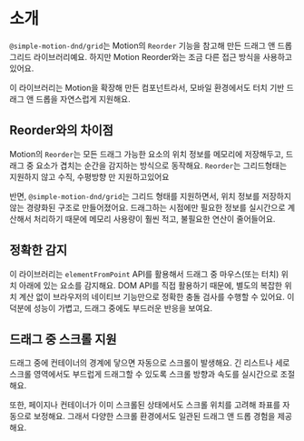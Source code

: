 # 소개

`@simple-motion-dnd/grid`는 Motion의 `Reorder` 기능을 참고해 만든 드래그 앤 드롭 그리드 라이브러리예요.
하지만 Motion Reorder와는 조금 다른 접근 방식을 사용하고 있어요.

이 라이브러리는 Motion을 확장해 만든 컴포넌트라서, 모바일 환경에서도 터치 기반 드래그 앤 드롭을 자연스럽게 지원해요.

## Reorder와의 차이점

Motion의 `Reorder`는 모든 드래그 가능한 요소의 위치 정보를 메모리에 저장해두고, 드래그 중 요소가 겹치는 순간을 감지하는 방식으로 동작해요.
`Reorder`는 그리드형태는 지원하지 않고 수직, 수평방향 만 지원하고있어요

반면, `@simple-motion-dnd/grid`는 그리드 형태를 지원하면서, 위치 정보를 저장하지 않는 경량화된 구조로 만들어졌어요. 드래그하는 시점에만 필요한 정보를 실시간으로 계산해서 처리하기 때문에
메모리 사용량이 훨씬 적고, 불필요한 연산이 줄어들어요.

## 정확한 감지

이 라이브러리는 `elementFromPoint` API를 활용해서
드래그 중 마우스(또는 터치) 위치 아래에 있는 요소를 감지해요.
DOM API를 직접 활용하기 때문에, 별도의 복잡한 위치 계산 없이 브라우저의 네이티브 기능만으로 정확한 충돌 검사를 수행할 수 있어요.
이 덕분에 성능이 가볍고, 드래그 중에도 부드러운 반응을 보여요.

## 드래그 중 스크롤 지원

드래그 중에 컨테이너의 경계에 닿으면 자동으로 스크롤이 발생해요.
긴 리스트나 세로 스크롤 영역에서도 부드럽게 드래그할 수 있도록
스크롤 방향과 속도를 실시간으로 조절해요.

또한, 페이지나 컨테이너가 이미 스크롤된 상태에서도
스크롤 위치를 고려해 좌표를 자동으로 보정해요.
그래서 다양한 스크롤 환경에서도 일관된 드래그 앤 드롭 경험을 제공해요.

